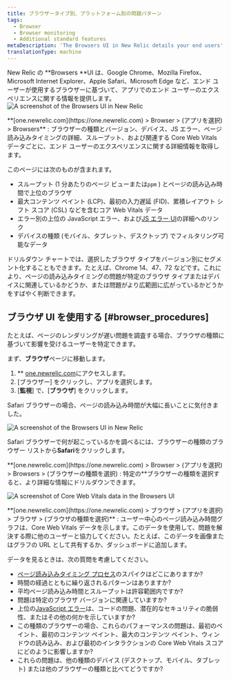 ```yaml
---
title: ブラウザータイプ別、プラットフォーム別の問題パターン
tags:
  - Browser
  - Browser monitoring
  - Additional standard features
metaDescription: 'The Browsers UI in New Relic details your end users'' experience with your app by type (Chrome, Edge, Safari, etc.) and platform (mobile, tablet, desktop).'
translationType: machine
---
```





New Relic の **Browsers **UI は、Google Chrome、Mozilla Firefox、Microsoft Internet Explorer、Apple Safari、Microsoft Edge など、エンド ユーザーが使用するブラウザーに基づいて、アプリでのエンド ユーザーのエクスペリエンスに関する情報を提供します。<img title="Browsers UI" alt="A screenshot of the Browsers UI in New Relic" src={browserBrowserOverview}/>

<figcaption>
  **[one.newrelic.com](https://one.newrelic.com) > Browser > (アプリを選択) > Browsers** : ブラウザーの種類とバージョン、デバイス、JS エラー、ページ読み込みタイミングの詳細、スループット、および関連する Core Web Vitals データごとに、エンド ユーザーのエクスペリエンスに関する詳細情報を取得します。
</figcaption>

このページには次のものが含まれます。

* スループット (1 分あたりのページ ビューまたは`ppm` ) とページの読み込み時間で上位のブラウザ
* 最大コンテンツ ペイント (LCP)、最初の入力遅延 (FID)、累積レイアウト シフト スコア (CSL) などを含むコア Web Vitals データ
* エラー別の上位の JavaScript エラー、および[JS エラー UI](/docs/browser/new-relic-browser/browser-pro-features/javascript-errors-page-detect-analyze-errors/)の詳細へのリンク
* デバイスの種類 (モバイル、タブレット、デスクトップ) でフィルタリング可能なデータ

ドリルダウン チャートでは、選択したブラウザ タイプをバージョン別にセグメント化することもできます。たとえば、Chrome 14、47、72 などです。これにより、ページの読み込みタイミングの問題が特定のブラウザ タイプまたはデバイスに関連しているかどうか、または問題がより広範囲に広がっているかどうかをすばやく判断できます。

## ブラウザ UI を使用する [#browser_procedures]

たとえば、ページのレンダリングが遅い問題を調査する場合、ブラウザの種類に基づいて影響を受けるユーザーを特定できます。

まず、**ブラウザ**ページに移動します。

1. \*\* [one.newrelic.com](https://one.newrelic.com)にアクセスします。
2. \[ブラウザー] をクリックし、アプリを選択します。
3. \[**監視**] で、\[**ブラウザ**] をクリックします。

Safari ブラウザーの場合、ページの読み込み時間が大幅に長いことに気付きました。

<img
  title="Browsers UI"
  alt="A screenshot of the Browsers UI in New Relic"
  src={browserBrowserExample}
/>

Safari ブラウザーで何が起こっているかを調べるには、ブラウザーの種類のブラウザー リストから**Safari**をクリックします。

<figcaption>
  **[one.newrelic.com](https://one.newrelic.com) > Browser > (アプリを選択) > Browsers > (ブラウザーの種類を選択) : 特定の**ブラウザーの種類を選択すると、より詳細な情報にドリルダウンできます。
</figcaption>

<img
  title="Core Web Vitals data in the Browsers UI"
  alt="A screenshot of Core Web Vitals data in the Browsers UI"
  src={browserSafariExample}
/>

<figcaption>
  **[one.newrelic.com](https://one.newrelic.com) > ブラウザ > (アプリを選択) > ブラウザ > (ブラウザの種類を選択)** : ユーザー中心のページ読み込み時間グラフは、Core Web Vitals データを示します。このデータを使用して、問題を解決する際に他のユーザーと協力してください。たとえば、このデータを画像またはグラフの URL として共有するか、ダッシュボードに追加します。
</figcaption>

データを見るときは、次の質問を考慮してください。

* [ページ読み込みタイミング プロセス](/docs/browser/new-relic-browser/page-load-timing-resources/page-load-timing-process)のスパイクはどこにありますか?
* 時間の経過とともに繰り返されるパターンはありますか?
* 平均ページ読み込み時間とスループットは許容範囲内ですか?
* 問題は特定のブラウザ バージョンに関連していますか?
* 上位の[JavaScript エラー](/docs/browser/new-relic-browser/browser-pro-features/javascript-errors-page-detect-analyze-errors/)は、コードの問題、潜在的なセキュリティの脆弱性、またはその他の何かを示していますか?
* この種類のブラウザーの場合、これらのパフォーマンスの問題は、最初のペイント、最初のコンテンツ ペイント、最大のコンテンツ ペイント、ウィンドウの読み込み、および最初のインタラクションの Core Web Vitals スコアにどのように影響しますか?
* これらの問題は、他の種類のデバイス (デスクトップ、モバイル、タブレット) または他のブラウザーの種類と比べてどうですか?